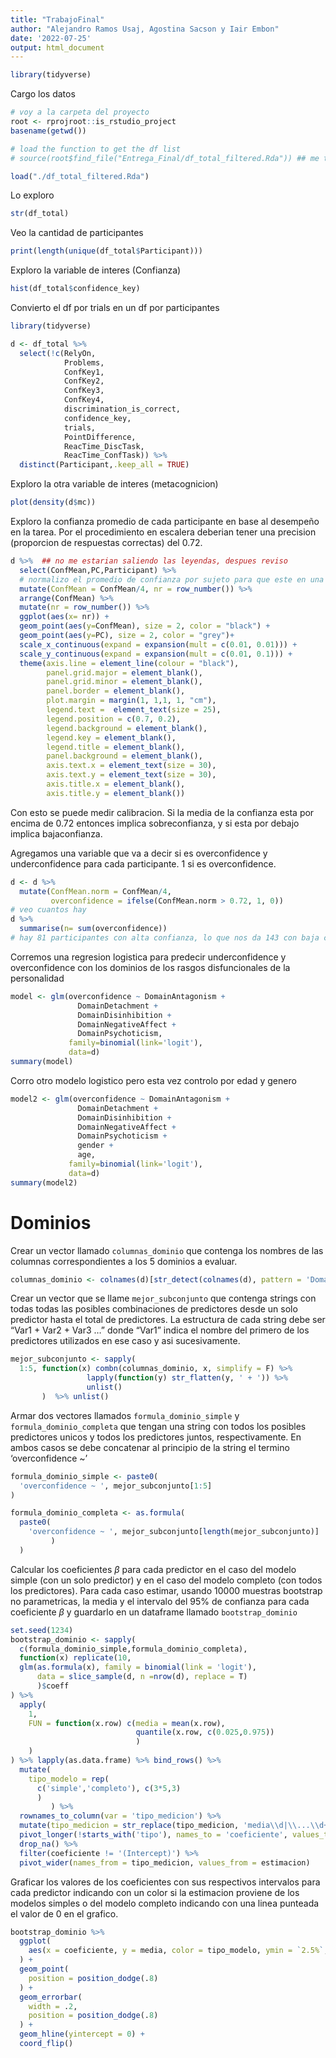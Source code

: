 ```yaml
---
title: "TrabajoFinal"
author: "Alejandro Ramos Usaj, Agostina Sacson y Iair Embon"
date: '2022-07-25'
output: html_document
---
```


```r
library(tidyverse)
```



Cargo los datos
```r
# voy a la carpeta del proyecto
root <- rprojroot::is_rstudio_project
basename(getwd())

# load the function to get the df list
# source(root$find_file("Entrega_Final/df_total_filtered.Rda")) ## me tira un error aca, no se poque lo voy a esta resolviendo

load("./df_total_filtered.Rda")
```

Lo exploro
```r
str(df_total)
```

Veo la cantidad de participantes
```r
print(length(unique(df_total$Participant)))
```


Exploro la variable de interes (Confianza)
```r
hist(df_total$confidence_key)
```

Convierto el df por trials en un df por participantes
```r
library(tidyverse)

d <- df_total %>%
  select(!c(RelyOn,
            Problems,
            ConfKey1,
            ConfKey2,
            ConfKey3,
            ConfKey4,
            discrimination_is_correct,
            confidence_key,
            trials,
            PointDifference,
            ReacTime_DiscTask,
            ReacTime_ConfTask)) %>%
  distinct(Participant,.keep_all = TRUE)
```

Exploro la otra variable de interes (metacognicion)
```r
plot(density(d$mc))
```

Exploro la confianza promedio de cada participante en base al desempeño en la tarea. Por el procedimiento en escalera deberian tener una precision (proporcion de respuestas correctas) del 0.72. 
```r
d %>%  ## no me estarian saliendo las leyendas, despues reviso
  select(ConfMean,PC,Participant) %>% 
  # normalizo el promedio de confianza por sujeto para que este en una escala similar a la del desempeno
  mutate(ConfMean = ConfMean/4, nr = row_number()) %>%
  arrange(ConfMean) %>%
  mutate(nr = row_number()) %>%
  ggplot(aes(x= nr)) +
  geom_point(aes(y=ConfMean), size = 2, color = "black") +
  geom_point(aes(y=PC), size = 2, color = "grey")+
  scale_x_continuous(expand = expansion(mult = c(0.01, 0.01))) +
  scale_y_continuous(expand = expansion(mult = c(0.01, 0.1))) +
  theme(axis.line = element_line(colour = "black"),
        panel.grid.major = element_blank(),
        panel.grid.minor = element_blank(),
        panel.border = element_blank(),
        plot.margin = margin(1, 1,1, 1, "cm"),
        legend.text =  element_text(size = 25),
        legend.position = c(0.7, 0.2),
        legend.background = element_blank(),
        legend.key = element_blank(),
        legend.title = element_blank(),
        panel.background = element_blank(),
        axis.text.x = element_text(size = 30),
        axis.text.y = element_text(size = 30),
        axis.title.x = element_blank(),
        axis.title.y = element_blank())
```
Con esto se puede medir calibracion. Si la media de la confianza esta por encima de 0.72 entonces implica sobreconfianza, y si esta por debajo implica bajaconfianza. 

Agregamos una variable que va a decir si es overconfidence y underconfidence para cada participante. 
1 si es overconfidence.
```r
d <- d %>%
  mutate(ConfMean.norm = ConfMean/4, 
         overconfidence = ifelse(ConfMean.norm > 0.72, 1, 0))
# veo cuantos hay
d %>%
  summarise(n= sum(overconfidence))
# hay 81 participantes con alta confianza, lo que nos da 143 con baja confianza

```


Corremos una regresion logistica para predecir underconfidence y overconfidence con los dominios de los rasgos disfuncionales de la personalidad
```r
model <- glm(overconfidence ~ DomainAntagonism + 
               DomainDetachment +
               DomainDisinhibition +
               DomainNegativeAffect + 
               DomainPsychoticism,
             family=binomial(link='logit'),
             data=d)
summary(model)
```

Corro otro modelo logistico pero esta vez controlo por edad y genero
```r
model2 <- glm(overconfidence ~ DomainAntagonism + 
               DomainDetachment +
               DomainDisinhibition +
               DomainNegativeAffect + 
               DomainPsychoticism +
               gender +
               age,
             family=binomial(link='logit'),
             data=d)
summary(model2)
```


# Dominios

Crear un vector llamado `columnas_dominio` que contenga los nombres de las columnas correspondientes a los 5 dominios a evaluar. 

```r
columnas_dominio <- colnames(d)[str_detect(colnames(d), pattern = 'Domain')]
```

Crear un vector que se llame `mejor_subconjunto` que contenga strings con todas todas las posibles combinaciones de predictores desde un solo predictor hasta el total de predictores. La estructura de cada string debe ser "Var1 + Var2 + Var3 ..." donde "Var1" indica el nombre del primero de los predictores utilizados en ese caso y asi sucesivamente. 

```r
mejor_subconjunto <- sapply(
  1:5, function(x) combn(columnas_dominio, x, simplify = F) %>% 
                 lapply(function(y) str_flatten(y, ' + ')) %>% 
                 unlist()
       )  %>% unlist()
```

Armar dos vectores llamados `formula_dominio_simple` y `formula_dominio_completa` que tengan una string con todos los posibles predictores unicos y todos los predictores juntos, respectivamente. En ambos casos se debe concatenar al principio de la string el termino 'overconfidence ~'

```r
formula_dominio_simple <- paste0(
  'overconfidence ~ ', mejor_subconjunto[1:5]
)

formula_dominio_completa <- as.formula(
  paste0(
    'overconfidence ~ ', mejor_subconjunto[length(mejor_subconjunto)]
         )
  )
```

Calcular los coeficientes $\beta$ para cada predictor en el caso del modelo simple (con un solo predictor) y en el caso del modelo completo (con todos los predictores). Para cada caso estimar, usando 10000 muestras bootstrap no parametricas, la media y el intervalo del 95% de confianza para cada coeficiente $\beta$ y guardarlo en un dataframe llamado `bootstrap_dominio`

```r
set.seed(1234)
bootstrap_dominio <- sapply(
  c(formula_dominio_simple,formula_dominio_completa),
  function(x) replicate(10,
  glm(as.formula(x), family = binomial(link = 'logit'),
      data = slice_sample(d, n =nrow(d), replace = T)
      )$coeff 
) %>%
  apply(
    1, 
    FUN = function(x.row) c(media = mean(x.row), 
                            quantile(x.row, c(0.025,0.975))
                            )
    )
) %>% lapply(as.data.frame) %>% bind_rows() %>%
  mutate(
    tipo_modelo = rep(
      c('simple','completo'), c(3*5,3)
      )
         ) %>% 
  rownames_to_column(var = 'tipo_medicion') %>%
  mutate(tipo_medicion = str_replace(tipo_medicion, 'media\\d|\\...\\d+','')) %>% 
  pivot_longer(!starts_with('tipo'), names_to = 'coeficiente', values_to = 'estimacion') %>%
  drop_na() %>%
  filter(coeficiente != '(Intercept)') %>%
  pivot_wider(names_from = tipo_medicion, values_from = estimacion)
```

Graficar los valores de los coeficientes con sus respectivos intervalos para cada predictor indicando con un color si la estimacion proviene de los modelos simples o del modelo completo indicando con una linea punteada el valor de 0 en el grafico. 

```r
bootstrap_dominio %>%
  ggplot(
    aes(x = coeficiente, y = media, color = tipo_modelo, ymin = `2.5%`, ymax = `97.5%`)
  ) +
  geom_point(
    position = position_dodge(.8)
  ) +
  geom_errorbar(
    width = .2,
    position = position_dodge(.8)
  ) +
  geom_hline(yintercept = 0) +
  coord_flip()
```

